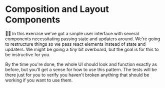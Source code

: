 # Composition and Layout Components

👨‍💼 In this exercise we've got a simple user interface with several components
necessitating passing state and updaters around. We're going to restructure
things so we pass react elements instead of state and updaters. We might be
going a _tiny_ bit overboard, but the goal is for this to be instructive for
you.

By the time you're done, the whole UI should look and function exactly as
before, but you'll get a sense for how to use this pattern. The tests will be
there just for you to verify you haven't broken anything that should be working
if you want to use them.
